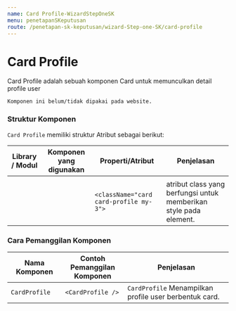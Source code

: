 ```yaml
---
name: Card Profile-WizardStepOneSK
menu: penetapanSKeputusan
route: /penetapan-sk-keputusan/wizard-Step-one-SK/card-profile
---
```


# Card Profile

Card Profile adalah sebuah komponen Card untuk memunculkan detail profile user

```
Komponen ini belum/tidak dipakai pada website.
```

### Struktur Komponen

`Card Profile` memiliki struktur Atribut sebagai berikut:

| Library / Modul | Komponen yang digunakan | Properti/Atribut                       | Penjelasan                                                        |
| --------------- | ----------------------- | -------------------------------------- | ----------------------------------------------------------------- |
|                 |                         |                                        |                                                                   |
|                 |                         | `<className="card card-profile my-3">` | atribut class yang berfungsi untuk memberikan style pada element. |

### Cara Pemanggilan Komponen

| Nama Komponen | Contoh Pemanggilan <br/> Komponen | Penjelasan                                             |
| ------------- | --------------------------------- | ------------------------------------------------------ |
| `CardProfile` | `<CardProfile />`                 | `CardProfile` Menampilkan profile user berbentuk card. |
